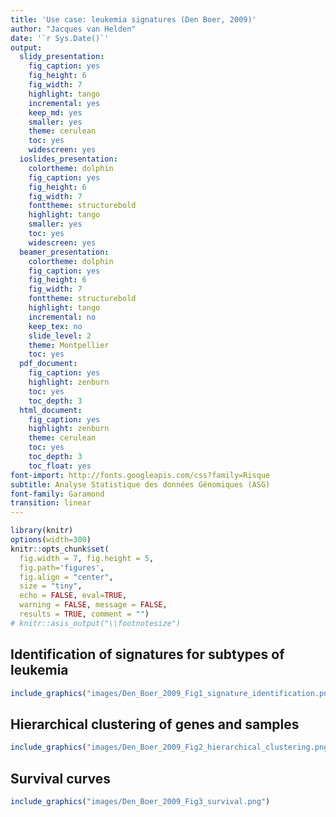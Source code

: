 ```yaml
---
title: 'Use case: leukemia signatures (Den Boer, 2009)'
author: "Jacques van Helden"
date: '`r Sys.Date()`'
output:
  slidy_presentation:
    fig_caption: yes
    fig_height: 6
    fig_width: 7
    highlight: tango
    incremental: yes
    keep_md: yes
    smaller: yes
    theme: cerulean
    toc: yes
    widescreen: yes
  ioslides_presentation:
    colortheme: dolphin
    fig_caption: yes
    fig_height: 6
    fig_width: 7
    fonttheme: structurebold
    highlight: tango
    smaller: yes
    toc: yes
    widescreen: yes
  beamer_presentation:
    colortheme: dolphin
    fig_caption: yes
    fig_height: 6
    fig_width: 7
    fonttheme: structurebold
    highlight: tango
    incremental: no
    keep_tex: no
    slide_level: 2
    theme: Montpellier
    toc: yes
  pdf_document:
    fig_caption: yes
    highlight: zenburn
    toc: yes
    toc_depth: 3
  html_document:
    fig_caption: yes
    highlight: zenburn
    theme: cerulean
    toc: yes
    toc_depth: 3
    toc_float: yes
font-import: http://fonts.googleapis.com/css?family=Risque
subtitle: Analyse Statistique des données Génomiques (ASG)
font-family: Garamond
transition: linear
---
```


```r
library(knitr)
options(width=300)
knitr::opts_chunk$set(
  fig.width = 7, fig.height = 5, 
  fig.path='figures',
  fig.align = "center", 
  size = "tiny", 
  echo = FALSE, eval=TRUE, 
  warning = FALSE, message = FALSE, 
  results = TRUE, comment = "")
# knitr::asis_output("\\footnotesize")

```

## Identification of signatures for subtypes of leukemia

```r
include_graphics("images/Den_Boer_2009_Fig1_signature_identification.png") 
```

## Hierarchical clustering of genes and samples

```r
include_graphics("images/Den_Boer_2009_Fig2_hierarchical_clustering.png") 
```

## Survival curves


```r
include_graphics("images/Den_Boer_2009_Fig3_survival.png") 
```


